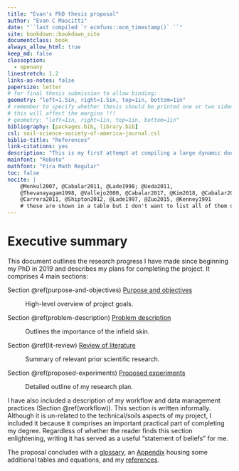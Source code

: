 ```yaml
---
title: "Evan's PhD thesis proposal"
author: "Evan C Mascitti"
date: "``last compiled `r ecmfuns::ecm_timestamp()` ``"
site: bookdown::bookdown_site
documentclass: book
always_allow_html: true
keep_md: false
classoption: 
  - openany
linestretch: 1.2
links-as-notes: false
papersize: letter
# for final thesis submission to allow binding:
geometry: "left=1.5in, right=1.5in, top=1in, bottom=1in"  
# remember to specify whether thesis should be printed one or two sided as 
# this will affect the margins !!! 
# geometry: "left=1in, right=1in, top=1in, bottom=1in"  
bibliography: [packages.bib, library.bib]
csl: soil-science-society-of-america-journal.csl
biblio-title: "References"
link-citations: yes
description: "This is my first attempt at compiling a large dynamic document with the **bookdown** package in R."
mainfont: "Roboto"
mathfont: "Fira Math Regular"
toc: false
nocite: |
    @Monkul2007, @Cabalar2011, @Lade1998; @Ueda2011,
    @Thevanayagam1998, @Vallejo2000, @Cabalar2017, @Kim2018, @Cabalar2011,
    @Carrera2011, @Shipton2012, @Lade1997, @Zuo2015, @Kenney1991 
    # these are shown in a table but I don't want to list all of them out in the text
---
```



# Executive summary {.unnumbered #exeuctive-summary}

This document outlines the research progress I have made since beginning my PhD in 2019 and describes my plans for completing the project.
It comprises 4 main sections:

Section \@ref(purpose-and-objectives) [Purpose and objectives](#purpose-objectives)

:  High-level overview of project goals.



Section \@ref(problem-description) [Problem description](#problem-description)

:  Outlines the importance of the infield skin.



Section \@ref(lit-review) [Review of literature](#lit-review)

:  Summary of relevant prior scientific research. 
<!-- Includes 3 major sub-sections: (1) research on baseball/softball infields, (2) laboratory soil testing methods, and (3) the behavior of artificial soil mixtures. -->

Section \@ref(proposed-experiments) [Proposed experiments](#proposed-experiments)

:  Detailed outline of my research plan.
<!-- Planned course of laboratory research, organized as anticipated publication units. -->


I have also included a description of my workflow and data management practices (Section \@ref(workflow)). 
This section is written informally. 
Although it is un-related to the technical/soils aspects of my project, I included it because it comprises an important practical part of completing my degree.
Regardless of whether the reader finds this section enlightening, writing it has served as a useful "statement of beliefs" for me.

The proposal concludes with a [glossary](#definition-of-terms), an [Appendix](#appendix) housing some additional tables and equations, and my [references](#references).


<!-- I turned off the default TOC and I am inserting the  -->
<!-- contents and lists of figs and tables here manually with LaTeX. -->
<!-- It is a bit hacky but it works....using the bookmark package  -->
<!-- from CTAN to allow the contents to be bookmarked in the resulting -->
<!-- pdf file. Probably same thing would work for figs and tables -->
<!-- lists but need to take the time to learn what the arguments mean -->


<!-- put TOC in document tree and insert it here -->
\pdfbookmark[chapter]{\contentsname}{toc}

\tableofcontents



<!-- do the same for lof   -->
<!-- chapter level is 0....see https://latex.org/forum/viewtopic.php?t=7734 -->
\pdfbookmark[0]{List of Figures}{lof}

\listoffigures

<!-- and the lot -->

\pdfbookmark[0]{List of Tables}{lot}

\listoftables


<!-- turn line numbering on now  -->
<!-- \linenumbers  -->

